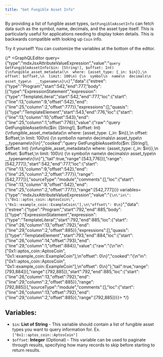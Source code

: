 ```yaml
---
title: "Get Fungible Asset Info"
---
```









By providing a list of fungible asset types, `GetFungibleAssetInfo` can fetch data such as the symbol, name, decimals, and the asset type itself. This is particularly useful for applications needing to display token details. This is backwards compatible with looking up `Coin` info.

<Aside type="note">
  Try it yourself! You can customize the variables at the bottom of the editor.
</Aside>

{/* <GraphQLEditor query={"type":"mdxJsxAttributeValueExpression","value":"`query GetFungibleAssetInfo($in: [String!], $offset: Int) {\nfungible_asset_metadata(\n  where: {asset_type: {_in: $in}},\n  offset: $offset,\n  limit: 100\n) {\n  symbol\n  name\n  decimals\n  asset_type\n  __typename\n}\n}`","data":{"estree":{"type":"Program","start":542,"end":777,"body":[{"type":"ExpressionStatement","expression":{"type":"TemplateLiteral","start":542,"end":777,"loc":{"start":{"line":13,"column":9,"offset":542},"end":{"line":25,"column":2,"offset":777}},"expressions":[],"quasis":[{"type":"TemplateElement","start":543,"end":776,"loc":{"start":{"line":13,"column":10,"offset":543},"end":{"line":25,"column":1,"offset":776}},"value":{"raw":"query GetFungibleAssetInfo($in: [String!], $offset: Int) {\nfungible_asset_metadata(\n  where: {asset_type: {_in: $in}},\n  offset: $offset,\n  limit: 100\n) {\n  symbol\n  name\n  decimals\n  asset_type\n  __typename\n}\n}","cooked":"query GetFungibleAssetInfo($in: [String!], $offset: Int) {\nfungible_asset_metadata(\n  where: {asset_type: {_in: $in}},\n  offset: $offset,\n  limit: 100\n) {\n  symbol\n  name\n  decimals\n  asset_type\n  __typename\n}\n}"},"tail":true,"range":[543,776]}],"range":[542,777]},"start":542,"end":777,"loc":{"start":{"line":13,"column":9,"offset":542},"end":{"line":25,"column":2,"offset":777}},"range":[542,777]}],"sourceType":"module","comments":[],"loc":{"start":{"line":13,"column":9,"offset":542},"end":{"line":25,"column":2,"offset":777}},"range":[542,777]}}} variables={"type":"mdxJsxAttributeValueExpression","value":"`{\n\"in\": [\"0x1::aptos_coin::AptosCoin\", \"0x1::example_coin::ExampleCoin\"],\n\"offset\": 0\n}`","data":{"estree":{"type":"Program","start":792,"end":885,"body":[{"type":"ExpressionStatement","expression":{"type":"TemplateLiteral","start":792,"end":885,"loc":{"start":{"line":26,"column":13,"offset":792},"end":{"line":29,"column":2,"offset":885}},"expressions":[],"quasis":[{"type":"TemplateElement","start":793,"end":884,"loc":{"start":{"line":26,"column":14,"offset":793},"end":{"line":29,"column":1,"offset":884}},"value":{"raw":"{\n\"in\": [\"0x1::aptos_coin::AptosCoin\", \"0x1::example_coin::ExampleCoin\"],\n\"offset\": 0\n}","cooked":"{\n\"in\": [\"0x1::aptos_coin::AptosCoin\", \"0x1::example_coin::ExampleCoin\"],\n\"offset\": 0\n}"},"tail":true,"range":[793,884]}],"range":[792,885]},"start":792,"end":885,"loc":{"start":{"line":26,"column":13,"offset":792},"end":{"line":29,"column":2,"offset":885}},"range":[792,885]}],"sourceType":"module","comments":[],"loc":{"start":{"line":26,"column":13,"offset":792},"end":{"line":29,"column":2,"offset":885}},"range":[792,885]}}}></GraphQLEditor> */}

## Variables:

- `$in`: **List of String** - This variable should contain a list of fungible asset types you want to query information for. Ex. `["0x1::aptos_coin::AptosCoin"]`
- `$offset`: **Integer** (Optional) - This variable can be used to paginate through results, specifying how many records to skip before starting to return results.
